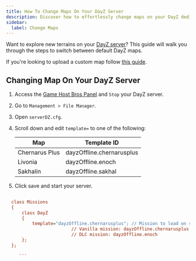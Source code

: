 ```yaml
---
title: How To Change Maps On Your DayZ Server
description: Discover how to effortlessly change maps on your DayZ dedicated server with our detailed step-by-step guide. Customize your gameplay experience today!
sidebar:
  label: Change Maps
---
```


Want to explore new terrains on your [DayZ server](https://www.gamehostbros.com/dayz-server-hosting/)? This guide will walk you through the steps to switch between default DayZ maps.

If you're looking to upload a custom map follow [this guide](/games/dayz/upload-custom-map/).

## Changing Map On Your DayZ Server
<Steps>

1. Access the [Game Host Bros Panel](https://panel.gamehostbros.com/) and `Stop` your DayZ server.
2. Go to `Management > File Manager`.
3. Open `serverDZ.cfg`.
4. Scroll down and edit `template=` to one of the following:
  
   | Map | Template ID |
   |---|---|
   | Chernarus Plus | dayzOffline.chernarusplus |
   | Livonia | dayzOffline.enoch |
   | Sakhalin | dayzOffline.sakhal |

5. Click save and start your server.
</Steps>

 ```ini title="serverDZ.cfg"
      
   class Missions
   {
       class DayZ
       {
           template="dayzOffline.chernarusplus"; // Mission to load on server startup. <MissionName>.<TerrainName>
   					      // Vanilla mission: dayzOffline.chernarusplus
   					      // DLC mission: dayzOffline.enoch
       };
   };
   
      ```